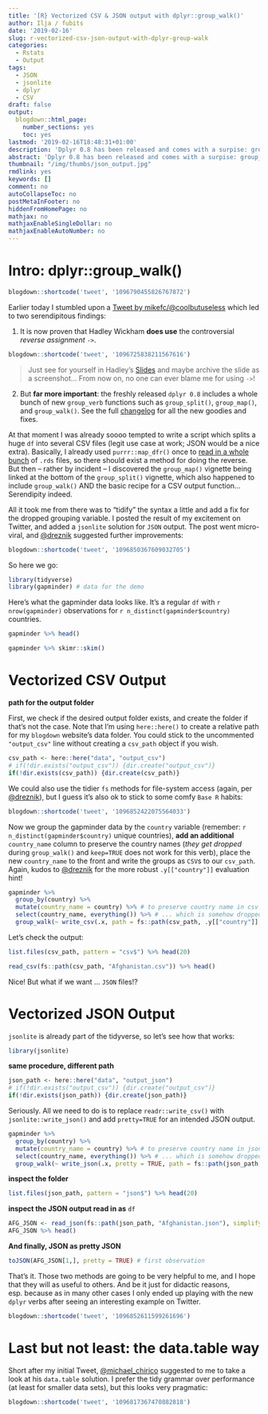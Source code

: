 ```yaml
---
title: '[R} Vectorized CSV & JSON output with dplyr::group_walk()'
author: Ilja / fubits
date: '2019-02-16'
slug: r-vectorized-csv-json-output-with-dplyr-group-walk
categories:
  - Rstats
  - Output
tags:
  - JSON
  - jsonlite
  - dplyr
  - CSV
draft: false
output:
  blogdown::html_page:
    number_sections: yes
    toc: yes
lastmod: '2019-02-16T18:48:31+01:00'
description: 'Dplyr 0.8 has been released and comes with a surpise: group_walk(). This post demonstrates how to parse grouped data into several CSV and/or JSON files with only a few lines of tidy code and purrr(e) logic.'
abstract: 'Dplyr 0.8 has been released and comes with a surpise: group_walk(). This post demonstrates how to parse grouped data into several CSV and/or JSON files with only a few lines of tidy code and purrr(e) logic.'
thumbnail: "/img/thumbs/json_output.jpg"
rmdlink: yes
keywords: []
comment: no
autoCollapseToc: no
postMetaInFooter: no
hiddenFromHomePage: no
mathjax: no
mathjaxEnableSingleDollar: no
mathjaxEnableAutoNumber: no
---
```


# Intro: dplyr::group_walk()

```r
blogdown::shortcode('tweet', '1096790455826767872')
```

Earlier today I stumbled upon a [Tweet by mikefc/\@coolbutuseless](https://twitter.com/coolbutuseless/status/1096687122642292736){target="_blank"} which led to two serendipitous findings:

  1. It is now proven that Hadley Wickham **does use** the controversial *reverse assignment* `->`. 

```r
blogdown::shortcode('tweet', '1096725838211567616')
```

> Just see for yourself in Hadley's [Slides](https://speakerdeck.com/hadley/welcome-to-the-tidyverse?slide=7){target="_blank"} and maybe archive the slide as a screenshot... From now on, no one can ever blame me for using `->`!

  2. But **far more important**: the freshly released `dplyr 0.8` includes a whole bunch of new `group_verb` functions such as `group_split()`, `group_map()`, and `group_walk()`. See the full [changelog](https://github.com/tidyverse/dplyr/blob/master/NEWS.md#dplyr-080-2019-02-14){target="_blank"} for all the new goodies and fixes.

At that moment I was already soooo tempted to write a script which splits a huge `df` into several CSV files (legit use case at work; JSON would be a nice extra). Basically, I already used `purrr::map_dfr()` once to [read in a whole bunch](/post/r-academic-conference-twitter-pt-1-mining-dvpw18-dgs18-hist18-et-al/) of `.rds` files, so there should exist a method for doing the reverse. But then – rather by incident – I discovered the `group_map()` vignette being linked at the bottom of the `group_split()` vignette, which also happened to include `group_walk()` AND the basic recipe for a CSV output function... Serendipity indeed.

All it took me from there was to "tidify" the syntax a little and add a fix for the dropped grouping variable. I posted the result of my excitement on Twitter, and added a `jsonlite` solution for `JSON` output. The post went micro-viral, and [\@dreznik](https://twitter.com/dreznik/status/1096850367609032705){target="_blank"} suggested further improvements:

```r
blogdown::shortcode('tweet', '1096850367609032705')
```


So here we go:

```r
library(tidyverse)
library(gapminder) # data for the demo
```

Here's what the gapminder data looks like. It's a regular `df` with `r nrow(gapminder)` observations for `r n_distinct(gapminder$country)` countries.

```r
gapminder %>% head()
```

```r
gapminder %>% skimr::skim()
```

# Vectorized CSV Output

**path for the output folder**

First, we check if the desired output folder exists, and create the folder if that's not the case. Note that I'm using `here::here()` to create a relative path for my `blogdown` website's data folder. You could stick to the uncommented `"output_csv"` line without creating a `csv_path` object if you wish.

```r
csv_path <- here::here("data", "output_csv")
# if(!dir.exists("output_csv")) {dir.create("output_csv")}
if(!dir.exists(csv_path)) {dir.create(csv_path)}
```

We could also use the tidier `fs` methods for file-system access (again, per [\@dreznik](https://twitter.com/dreznik/status/1096852422075564033){target="_blank"}), but I guess it's also ok to stick to some comfy `Base R` habits:

```r
blogdown::shortcode('tweet', '1096852422075564033')
```

Now we group the gapminder data by the `country` variable (remember: `r n_distinct(gapminder$country)` unique countries), **add an additional** `country_name` column to preserve the country names (*they get dropped* during `group_walk()` and `keep=TRUE` does not work for this verb), place the new `country_name` to the front and write the groups as `CSV`s to our `csv_path`. Again, kudos to [\@dreznik](https://twitter.com/dreznik/status/1096850367609032705){target="_blank"} for the more robust `.y[["country"]]` evaluation hint!

```r
gapminder %>%
  group_by(country) %>%
  mutate(country_name = country) %>% # to preserve country name in csv object...
  select(country_name, everything()) %>% # ... which is somehow dropped by group_walk()
  group_walk(~ write_csv(.x, path = fs::path(csv_path, .y[["country"]], ext = "csv")))
```

Let's check the output:

```r
list.files(csv_path, pattern = "csv$") %>% head(20)
```

```r
read_csv(fs::path(csv_path, "Afghanistan.csv")) %>% head()
```

Nice! But what if we want ... `JSON` files!? 

# Vectorized JSON Output

`jsonlite` is already part of the tidyverse, so let's see how that works:

```r
library(jsonlite)
```

**same procedure, different path**

```r
json_path <- here::here("data", "output_json")
# if(!dir.exists("output_csv")) {dir.create("output_csv")}
if(!dir.exists(json_path)) {dir.create(json_path)}
```

Seriously. All we need to do is to replace `readr::write_csv()` with `jsonlite::write_json()` and add `pretty=TRUE` for an intended JSON output.

```r
gapminder %>%
  group_by(country) %>%
  mutate(country_name = country) %>% # to preserve country name in json object...
  select(country_name, everything()) %>% # ... which is somehow dropped by group_walk()
  group_walk(~ write_json(.x, pretty = TRUE, path = fs::path(json_path, .y[["country"]], ext = "json")))
```

**inspect the folder**

```r
list.files(json_path, pattern = "json$") %>% head(20)
```

**inspect the JSON output read in as** `df`

```r
AFG_JSON <- read_json(fs::path(json_path, "Afghanistan.json"), simplifyVector = TRUE)
AFG_JSON %>% head()
```

**And finally, JSON as pretty JSON**

```r
toJSON(AFG_JSON[1,], pretty = TRUE) # first observation
```

That's it. Those two methods are going to be very helpful to me, and I hope that they will as useful to others. And be it just for didactic reasons, esp. because as in many other cases I only ended up playing with the new `dplyr` verbs after seeing an interesting example on Twitter.

```r
blogdown::shortcode('tweet', '1096852611599261696')
```

# Last but not least: the data.table way

Short after my initial Tweet, [\@michael_chirico](https://twitter.com/michael_chirico/status/1096817367470882818){target="_blank"} suggested to me to take a look at his `data.table` solution. I prefer the tidy grammar over performance (at least for smaller data sets), but this looks very pragmatic:

```r
blogdown::shortcode('tweet', '1096817367470882818')
```

